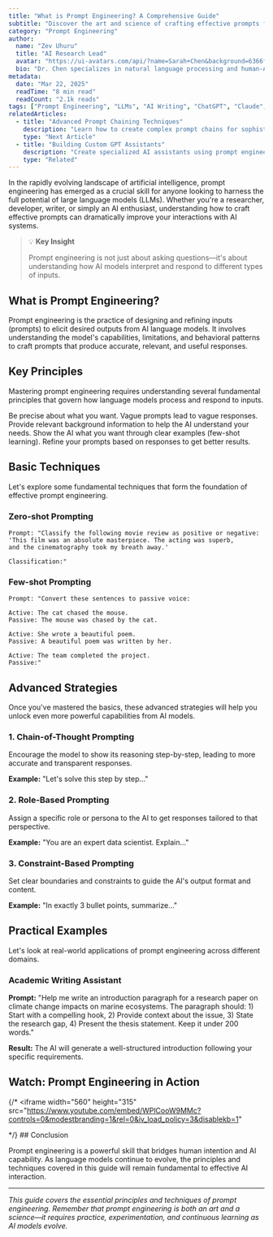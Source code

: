 ```yaml
---
title: "What is Prompt Engineering? A Comprehensive Guide"
subtitle: "Discover the art and science of crafting effective prompts for AI models. Learn fundamental techniques that will transform your AI interactions."
category: "Prompt Engineering"
author:
  name: "Zev Uhuru"
  title: "AI Research Lead"
  avatar: "https://ui-avatars.com/api/?name=Sarah+Chen&background=6366f1&color=fff"
  bio: "Dr. Chen specializes in natural language processing and human-AI interaction. With over 10 years of experience in AI research, she has published numerous papers on prompt engineering and language model optimization."
metadata:
  date: "Mar 22, 2025"
  readTime: "8 min read"
  readCount: "2.1k reads"
tags: ["Prompt Engineering", "LLMs", "AI Writing", "ChatGPT", "Claude", "Few-shot Learning"]
relatedArticles:
  - title: "Advanced Prompt Chaining Techniques"
    description: "Learn how to create complex prompt chains for sophisticated AI workflows."
    type: "Next Article"
  - title: "Building Custom GPT Assistants"
    description: "Create specialized AI assistants using prompt engineering principles."
    type: "Related"
---
```



In the rapidly evolving landscape of artificial intelligence, prompt engineering has emerged as a crucial skill for anyone looking to harness the full potential of large language models (LLMs). Whether you're a researcher, developer, writer, or simply an AI enthusiast, understanding how to craft effective prompts can dramatically improve your interactions with AI systems.

> 💡 **Key Insight**
> 
> Prompt engineering is not just about asking questions—it's about understanding how AI models interpret and respond to different types of inputs.

## What is Prompt Engineering?

Prompt engineering is the practice of designing and refining inputs (prompts) to elicit desired outputs from AI language models. It involves understanding the model's capabilities, limitations, and behavioral patterns to craft prompts that produce accurate, relevant, and useful responses.

<CardGroup title="Core Components of Prompt Engineering">
  <ComponentCard
    number="1"
    title="Context Setting"
    description="Providing relevant background information to guide the AI's response"
    icon="🟣"
  />
  <ComponentCard
    number="2"
    title="Clear Instructions"
    description="Specifying exactly what you want the AI to do or produce"
    icon="🟣"
  />
  <ComponentCard
    number="3"
    title="Output Formatting"
    description="Defining how you want the response structured or presented"
    icon="🟣"
  />
</CardGroup>

## Key Principles

Mastering prompt engineering requires understanding several fundamental principles that govern how language models process and respond to inputs.

<div style={{ display: 'grid', gridTemplateColumns: '1fr 1fr', gap: '2rem' }}>
  <PrincipleCard icon="🎯" title="Specificity">
    Be precise about what you want. Vague prompts lead to vague responses.
  </PrincipleCard>
  <PrincipleCard icon="📝" title="Context">
    Provide relevant background information to help the AI understand your needs.
  </PrincipleCard>
  <PrincipleCard icon="💡" title="Examples">
    Show the AI what you want through clear examples (few-shot learning).
  </PrincipleCard>
  <PrincipleCard icon="🔄" title="Iteration">
    Refine your prompts based on responses to get better results.
  </PrincipleCard>
</div>

## Basic Techniques

Let's explore some fundamental techniques that form the foundation of effective prompt engineering.

### Zero-shot Prompting

```
Prompt: "Classify the following movie review as positive or negative:
'This film was an absolute masterpiece. The acting was superb, 
and the cinematography took my breath away.'

Classification:"
```

### Few-shot Prompting

```
Prompt: "Convert these sentences to passive voice:

Active: The cat chased the mouse.
Passive: The mouse was chased by the cat.

Active: She wrote a beautiful poem.
Passive: A beautiful poem was written by her.

Active: The team completed the project.
Passive:"
```

## Advanced Strategies

Once you've mastered the basics, these advanced strategies will help you unlock even more powerful capabilities from AI models.

### 1. Chain-of-Thought Prompting

Encourage the model to show its reasoning step-by-step, leading to more accurate and transparent responses.

**Example:** "Let's solve this step by step..."

### 2. Role-Based Prompting

Assign a specific role or persona to the AI to get responses tailored to that perspective.

**Example:** "You are an expert data scientist. Explain..."

### 3. Constraint-Based Prompting

Set clear boundaries and constraints to guide the AI's output format and content.

**Example:** "In exactly 3 bullet points, summarize..."

## Practical Examples

Let's look at real-world applications of prompt engineering across different domains.

### Academic Writing Assistant

**Prompt:**
"Help me write an introduction paragraph for a research paper on climate change impacts on marine ecosystems. The paragraph should: 1) Start with a compelling hook, 2) Provide context about the issue, 3) State the research gap, 4) Present the thesis statement. Keep it under 200 words."

**Result:** The AI will generate a well-structured introduction following your specific requirements.

## Watch: Prompt Engineering in Action

<VideoCard
  title="Watch: Prompt Engineering in Action"
  description="See real examples of prompt engineering techniques applied to various use cases."
  duration="12:34"
  thumbnail="https://images.unsplash.com/photo-1506744038136-46273834b3fb"
/>
{/* <iframe 
  width="560" 
  height="315" 
  src="https://www.youtube.com/embed/WPlCooW9MMc?controls=0&modestbranding=1&rel=0&iv_load_policy=3&disablekb=1" 
  >
</iframe> */}
## Conclusion

Prompt engineering is a powerful skill that bridges human intention and AI capability. As language models continue to evolve, the principles and techniques covered in this guide will remain fundamental to effective AI interaction.

<CallToAction
  title="Ready to Master Prompt Engineering?"
  description="Join our comprehensive course and get hands-on experience with advanced prompting techniques, real-world projects, and expert guidance."
  buttonText="Enroll in the Course"
  buttonLink="/enroll"
/>

---

*This guide covers the essential principles and techniques of prompt engineering. Remember that prompt engineering is both an art and a science—it requires practice, experimentation, and continuous learning as AI models evolve.* 